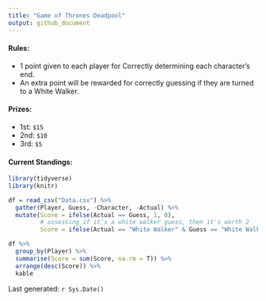 ```yaml
---
title: "Game of Thrones Deadpool"
output: github_document
---
```


#### Rules:
* 1 point given to each player for Correctly determining each character's end. 
* An extra point will be rewarded for correctly guessing if they are turned to a White Walker.

#### Prizes: 

* 1st: `$15`
* 2nd: `$10`
* 3rd: `$5`


#### Current Standings:

```r
library(tidyverse)
library(knitr)

df = read_csv("Data.csv") %>% 
  gather(Player, Guess, -Character, -Actual) %>% 
  mutate(Score = ifelse(Actual == Guess, 1, 0),
         # assessing if it's a white walker guess, then it's worth 2
         Score = ifelse(Actual == "White Walker" & Guess == "White Walker", 2, Score))

df %>% 
  group_by(Player) %>% 
  summarise(Score = sum(Score, na.rm = T)) %>% 
  arrange(desc(Score)) %>% 
  kable
```

Last generated: ```r Sys.Date()```

